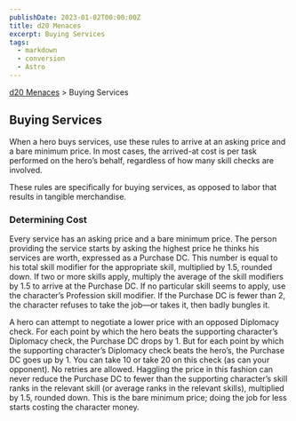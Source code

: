 ```yaml
---
publishDate: 2023-01-02T00:00:00Z
title: d20 Menaces
excerpt: Buying Services
tags:
  - markdown
  - conversion
  - Astro
---
```


[d20 Menaces](/#menacesD20) > Buying Services

## Buying Services

When a hero buys services, use these rules to arrive at an asking price and a
bare minimum price. In most cases, the arrived-at cost is per task performed
on the hero’s behalf, regardless of how many skill checks are involved.

These rules are specifically for buying services, as opposed to labor that
results in tangible merchandise.

### Determining Cost

Every service has an asking price and a bare minimum price. The person
providing the service starts by asking the highest price he thinks his
services are worth, expressed as a Purchase DC. This number is equal to his
total skill modifier for the appropriate skill, multiplied by 1.5, rounded
down. If two or more skills apply, multiply the average of the skill modifiers
by 1.5 to arrive at the Purchase DC. If no particular skill seems to apply,
use the character’s Profession skill modifier. If the Purchase DC is fewer
than 2, the character refuses to take the job—or takes it, then badly bungles
it.

A hero can attempt to negotiate a lower price with an opposed Diplomacy check.
For each point by which the hero beats the supporting character’s Diplomacy
check, the Purchase DC drops by 1. But for each point by which the supporting
character’s Diplomacy check beats the hero’s, the Purchase DC goes up by 1.
You can take 10 or take 20 on this check (as can your opponent). No retries
are allowed. Haggling the price in this fashion can never reduce the Purchase
DC to fewer than the supporting character’s skill ranks in the relevant skill
(or average ranks in the relevant skills), multiplied by 1.5, rounded down.
This is the bare minimum price; doing the job for less starts costing the
character money.

